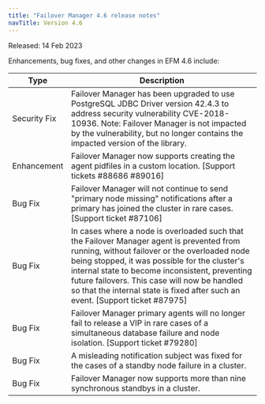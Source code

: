 ```yaml
---
title: "Failover Manager 4.6 release notes"
navTitle: Version 4.6
---
```


Released: 14 Feb 2023

Enhancements, bug fixes, and other changes in EFM 4.6 include:

| Type | Description |
| ---- |------------ |
| Security Fix | Failover Manager has been upgraded to use PostgreSQL JDBC Driver version 42.4.3 to address security vulnerability CVE-2018-10936. Note: Failover Manager is not impacted by the vulnerability, but no longer contains the impacted version of the library. |
| Enhancement | Failover Manager now supports creating the agent pidfiles in a custom location. [Support tickets #88686 #89016] |
| Bug Fix | Failover Manager will not continue to send "primary node missing" notifications after a primary has joined the cluster in rare cases. [Support ticket #87106] |
| Bug Fix | In cases where a node is overloaded such that the Failover Manager agent is prevented from running, without failover or the overloaded node being stopped, it was possible for the cluster's internal state to become inconsistent, preventing future failovers. This case will now be handled so that the internal state is fixed after such an event. [Support ticket #87975] |
| Bug Fix | Failover Manager primary agents will no longer fail to release a VIP in rare cases of a simultaneous database failure and node isolation. [Support ticket #79280] |
| Bug Fix | A misleading notification subject was fixed for the cases of a standby node failure in a cluster. |
| Bug Fix | Failover Manager now supports more than nine synchronous standbys in a cluster. |

